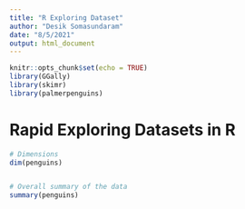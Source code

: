 ```yaml
---
title: "R Exploring Dataset"
author: "Desik Somasundaram"
date: "8/5/2021"
output: html_document
---
```


```r
knitr::opts_chunk$set(echo = TRUE)
library(GGally)
library(skimr)
library(palmerpenguins)

```

# Rapid Exploring Datasets in R



```r

# Dimensions
dim(penguins)


# Overall summary of the data
summary(penguins)

```


